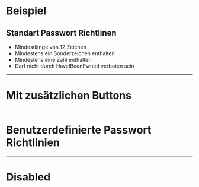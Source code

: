# Beispiel

## Standart Passwort Richtlinen

- Mindestlänge von 12 Zeichen
- Mindestens ein Sonderzeichen enthalten
- Mindestens eine Zahl enthalten
- Darf nicht durch HaveIBeenPwned verboten sein

<LiveCodeEditor />

---

# Mit zusätzlichen Buttons

<LiveCodeEditor example="buttons" editorCollapsed />

---

# Benutzerdefinierte Passwort Richtlinien

<LiveCodeEditor example="rules" editorCollapsed />

---

# Disabled

<LiveCodeEditor example="disabled" editorCollapsed />
